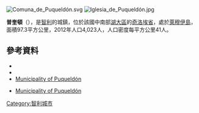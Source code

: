 [[Image:Comuna_de_Puqueldón.svg|right]]
[[Image:Iglesia_de_Puqueldón.jpg|thumb]]

{{Coord|42|35|S|73|38|W|display=title}}

'''普奎頓'''（{{lang-es|Puqueldón}}），是[[智利|智利]]的城鎮，位於該國中南部[[湖大區|湖大區]]的[[奇洛埃省|奇洛埃省]]，處於[[萊穆伊島|萊穆伊島]]，面積97.3平方公里，2012年人口4,023人，人口密度每平方公里41人。

==參考資料==
*{{Cite web |url = http://www.munipuqueldon.cl |title = Municipality of Puqueldón |accessdate = 20 January 2011 |language = es |archive-date = 2015-04-18 |archive-url = https://web.archive.org/web/20150418061412/http://www.munipuqueldon.cl/ |dead-url = no }}
*{{Cite web |url= http://www.ine.cl/canales/chile_estadistico/censos_poblacion_vivienda/censo_pobl_vivi.php |title= National Statistics Institute |accessdate= 13 December 2010 |language= es |archive-date= 2010-07-15 |archive-url= https://web.archive.org/web/20100715195638/http://www.ine.cl/canales/chile_estadistico/censos_poblacion_vivienda/censo_pobl_vivi.php |dead-url= no }}
*[http://www.munipuqueldon.cl Municipality of Puqueldón] {{Wayback|url=http://www.munipuqueldon.cl/ |date=20150418061412 }}
* {{es icon}} [http://www.munipuqueldon.cl Municipality of Puqueldón] {{Wayback|url=http://www.munipuqueldon.cl/ |date=20150418061412 }}

{{Chile-geo-stub}}
[[Category:智利城市|Category:智利城市]]